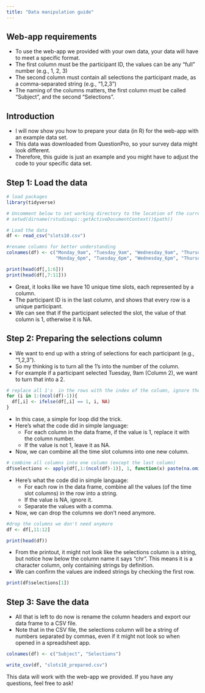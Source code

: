```yaml
---
title: "Data manipulation guide"
---
```


## Web-app requirements

-   To use the web-app we provided with your own data, your data will have to meet a specific format.
-   The first column must be the participant ID, the values can be any "full" number (e.g., 1, 2, 3)
-   The second column must contain all selections the participant made, as a comma-separated string (e.g., "1,2,3")
-   The naming of the columns matters, the first column must be called "Subject", and the second "Selections".

## Introduction

-   I will now show you how to prepare your data (in R) for the web-app with an example data set.
-   This data was downloaded from QuestionPro, so your survey data might look different.
-   Therefore, this guide is just an example and you might have to adjust the code to your specific data set.

## Step 1: Load the data

```r

# load packages
library(tidyverse)

# Uncomment below to set working directory to the location of the current file
# setwd(dirname(rstudioapi::getActiveDocumentContext()$path))

# Load the data
df <- read_csv("slots10.csv")  

#rename columns for better understanding
colnames(df) <- c("Monday_9am", "Tuesday_9am", "Wednesday_9am", "Thursday_9am", "Friday_9am", 
                  "Monday_6pm", "Tuesday_6pm", "Wednesday_6pm", "Thursday_6pm", "Friday_6pm", "ID")

print(head(df[,1:6]))
print(head(df[,7:11]))
```

-   Great, it looks like we have 10 unique time slots, each represented by a column.
-   The participant ID is in the last column, and shows that every row is a unique participant.
-   We can see that if the participant selected the slot, the value of that column is 1, otherwise it is NA.

## Step 2: Preparing the selections column

-   We want to end up with a string of selections for each participant (e.g., "1,2,3").
-   So my thinking is to turn all the 1's into the number of the column.
-   For example if a participant selected Tuesday, 9am (Column 2), we want to turn that into a 2.

```r
# replace all 1's  in the rows with the index of the column, ignore the last column
for (i in 1:(ncol(df)-1)){
  df[,i] <- ifelse(df[,i] == 1, i, NA)
}
```

-   In this case, a simple for loop did the trick.
-   Here's what the code did in simple language:
    -   For each column in the data frame, if the value is 1, replace it with the column number.
    -   If the value is not 1, leave it as NA.
-   Now, we can combine all the time slot columns into one new column.

```r
# combine all columns into one column (except the last column)
df$selections <- apply(df[,1:(ncol(df)-1)], 1, function(x) paste(na.omit(x), collapse = ","))
```

-   Here's what the code did in simple language:
    -   For each row in the data frame, combine all the values (of the time slot columns) in the row into a string.
    -   If the value is NA, ignore it.
    -   Separate the values with a comma.
-   Now, we can drop the columns we don't need anymore.

```r
#drop the columns we don't need anymore
df <- df[,11:12]

print(head(df))
```

-   From the printout, it might not look like the selections column is a string, but notice how below the column name it says "chr". This means it is a character column, only containing strings by definition.
-   We can confirm the values are indeed strings by checking the first row.

```r
print(df$selections[1])
```

## Step 3: Save the data

-   All that is left to do now is rename the column headers and export our data frame to a CSV file.
-   Note that in the CSV file, the selections column will be a string of numbers separated by commas, even if it might not look so when opened in a spreadsheet app.

```r
colnames(df) <- c("Subject", "Selections")

write_csv(df, "slots10_prepared.csv")
```

This data will work with the web-app we provided. If you have any questions, feel free to ask!
